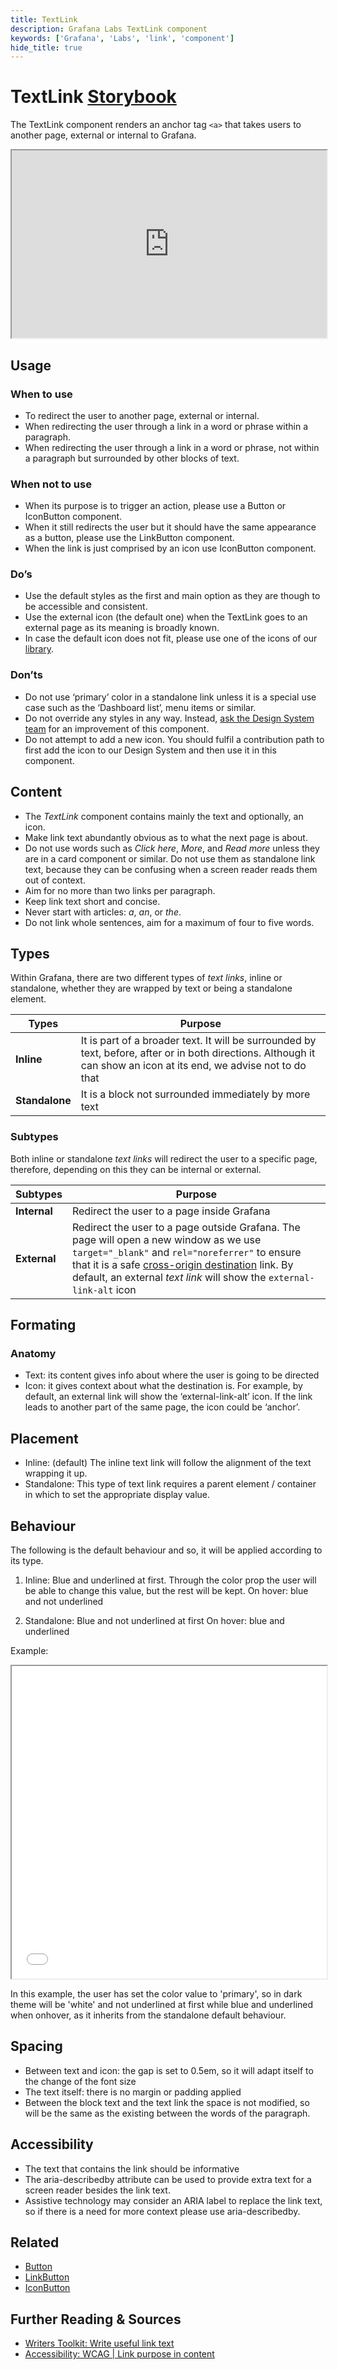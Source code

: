 ```yaml
---
title: TextLink
description: Grafana Labs TextLink component
keywords: ['Grafana', 'Labs', 'link', 'component']
hide_title: true
---
```



# TextLink <Badge text='ready' color='green'></Badge> <a href='https://developers.grafana.com/ui/latest/index.html?path=/docs/general-textlink--docs' target='_blank' className='header-links'>Storybook <Icon name="external-link-alt"/> </a>

The TextLink component renders an anchor tag `<a>` that takes users to another page, external or internal to Grafana. 

<iframe
  src="https://developers.grafana.com/ui/latest/index.html?path=/story/general-textlink--basic"
  width="100%"
  height="300px"
></iframe>

## Usage

### When to use
- To redirect the user to another page, external or internal.<br/>
- When redirecting the user through a link in a word or phrase within a paragraph. <br/>
- When redirecting the user through a link in a word or phrase, not within a paragraph but surrounded by other blocks of text.<br/>

### When not to use
- When its purpose is to trigger an action, please use a Button or IconButton component.<br/>
- When it still redirects the user but it should have the same appearance as a button, please use the LinkButton component.<br/>
- When the link is just comprised by an icon use IconButton component.<br/>

### Do’s
- Use the default styles as the first and main option as they are though to be accessible and consistent.<br/>
- Use the external icon (the default one) when the TextLink goes to an external page as its meaning is broadly known.<br/>
- In case the default icon does not fit, please use one of the icons of our [library](https://developers.grafana.com/ui/latest/index.html?path=/story/docs-overview-icon--icons-overview).<br/>

### Don’ts
- Do not use ‘primary’ color in a standalone link unless it is a special use case such as the ‘Dashboard list’, menu items or similar.<br/>
- Do not override any styles in any way. Instead, [ask the Design System team](https://internal-ops-us-east-0.grafana.net/design-system/contributing) for an improvement of this component.<br/>
- Do not attempt to add a new icon. You should fulfil a contribution path to first add the icon to our Design System and then use it in this component.<br/>


## Content
- The _TextLink_ component contains mainly the text and optionally, an icon.
- Make link text abundantly obvious as to what the next page is about.
- Do not use words such as _Click here_, _More_, and _Read more_ unless they are in a card component or similar. Do not use them as standalone link text, because they can be confusing when a screen reader reads them out of context.
- Aim for no more than two links per paragraph.
- Keep link text short and concise.
- Never start with articles: _a_, _an_, or _the_.
- Do not link whole sentences, aim for a maximum of four to five words.

## Types

Within Grafana, there are two different types of _text links_, inline or standalone, whether they are wrapped by text or being a standalone element. 

| Types               | Purpose                                                |
| ------------------- | ------------------------------------------------------ |
| **Inline**          | It is part of a broader text. It will be surrounded by text, before, after or in both directions. Although it can show an icon at its end, we advise not to do that |
| **Standalone**      | It is a block not surrounded immediately by more text |


### Subtypes
Both inline or standalone _text links_ will redirect the user to a specific page, therefore, depending on this they can be internal or external.

| Subtypes            | Purpose                                                |
| ------------------- | ------------------------------------------------------ |
| **Internal**        | Redirect the user to a page inside Grafana |
| **External**        | Redirect the user to a page outside Grafana. The page will open a new window as we use `target="_blank"` and `rel="noreferrer"` to ensure that it is a safe [cross-origin destination](https://developer.chrome.com/docs/lighthouse/best-practices/external-anchors-use-rel-noopener/) link. By default, an external _text link_ will show the `external-link-alt` icon |



## Formating
### Anatomy
- Text: its content gives info about where the user is going to be directed
- Icon: it gives context about what the destination is. For example, by default, an external link will show the ‘external-link-alt’ icon. If the link leads to another part of the same page, the icon could be ‘anchor’.

## Placement
- Inline: (default) The inline text link will follow the alignment of the text wrapping it up.
- Standalone: This type of text link requires a parent element / container in which to set the appropriate display value.


## Behaviour
The following is the default behaviour and so, it will be applied according to its type.
1. Inline: 
Blue and underlined at first. Through the color prop the user will be able to change this value, but the rest will be kept. 
On hover: blue and not underlined
	
2. Standalone:
Blue and not underlined at first
On hover: blue and underlined

Example: 
<iframe
  src="/story/general-textlink--basic&args=weight:!undefined;color:primary"
  width="100%"
  height="500px"
></iframe>

In this example, the user has set the color value to 'primary', so in dark theme will be 'white' and not underlined at first while blue and underlined when onhover, as it inherits from the standalone default behaviour.

## Spacing
- Between text and icon: the gap is set to 0.5em, so it will adapt itself to the change of the font size
- The text itself: there is no margin or padding applied
- Between the block text and the text link the space is not modified, so will be the same as the existing between the words of the paragraph.


## Accessibility
- The text that contains the link should be informative 
- The aria-describedby attribute can be used to provide extra text for a screen reader besides the link text. 
- Assistive technology may consider an ARIA label to replace the link text, so if there is a need for more context please use aria-describedby.


## Related
- [Button](https://developers.grafana.com/ui/latest/index.html?path=/story/buttons-button--basic)
- [LinkButton](https://developers.grafana.com/ui/latest/index.html?path=/docs/buttons-button--basic)
- [IconButton](https://developers.grafana.com/ui/latest/index.html?path=/story/buttons-iconbutton--basic)

## Further Reading & Sources
- [Writers Toolkit: Write useful link text](https://grafana.com/docs/writers-toolkit/writing-guide/useful-link-text/)
- [Accessibility: WCAG | Link purpose in content](https://www.w3.org/WAI/WCAG21/Understanding/link-purpose-in-context.html)